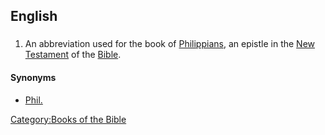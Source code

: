==English==
==={{abbreviation}}===
{{infl|en|abbreviation}}
# {{biblical}} An abbreviation used for the book of [[Philippians]], an epistle in the [[New Testament]] of the [[Bible]].

====Synonyms====
*[[Phil.]]

[[Category:Books of the Bible]]